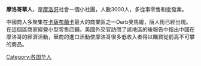 {{Infobox ethnic group
|group=摩洛哥華人
|poptime= 1,200 (2004)<ref name=pop>{{cite news|title=Chinese traders shake up Moroccan vendors|url=http://www.taipeitimes.com/News/worldbiz/archives/2004/09/24/2003204178|agency=AFP|date=September 24, 2004|accessdate=2017-12-09|archive-date=2017-09-16|archive-url=https://web.archive.org/web/20170916010602/http://www.taipeitimes.com/News/worldbiz/archives/2004/09/24/2003204178|dead-url=no}}</ref>
|popplace= [[Casablanca|Casablanca]]
|langs= [[汉语|汉语]]、[[柏柏爾語|柏柏爾語]]、[[阿拉伯語|阿拉伯語]]、[[法語|法語]]

}}
'''摩洛哥華人'''，是[[摩洛哥|摩洛哥]]社會一個小社團，人數3000人，多從事零售和批發業。

中國商人多聚集在[[卡薩布蘭卡|卡薩布蘭卡]]最大的商業區之一Derb奧馬爾，唐人街已經出現。在這個區商家經營小型零售店鋪，美國外交官訪問了該地區的後報告中指出中國在摩洛哥的經濟活動，華商的進口活動使摩洛哥很多低收入者得以購買從前高不可攀的商品。
{{華人}}
[[Category:各国华人|Category:各国华人]]